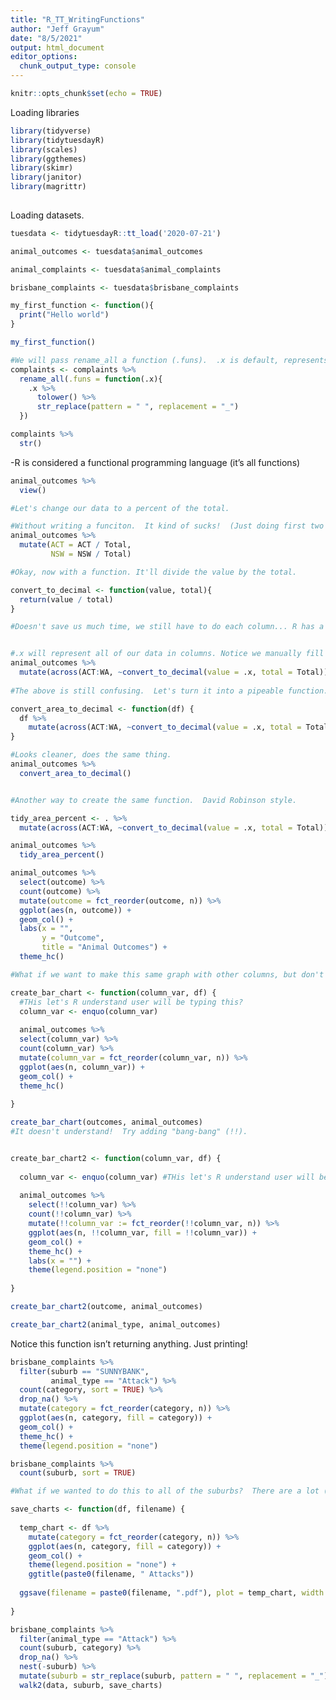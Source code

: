 ```yaml
---
title: "R_TT_WritingFunctions"
author: "Jeff Grayum"
date: "8/5/2021"
output: html_document
editor_options: 
  chunk_output_type: console
---
```


```r
knitr::opts_chunk$set(echo = TRUE)
```

Loading libraries
```r
library(tidyverse)
library(tidytuesdayR)
library(scales)
library(ggthemes)
library(skimr)
library(janitor)
library(magrittr)
        
```

Loading datasets.
```r
tuesdata <- tidytuesdayR::tt_load('2020-07-21')

animal_outcomes <- tuesdata$animal_outcomes

animal_complaints <- tuesdata$animal_complaints

brisbane_complaints <- tuesdata$brisbane_complaints
```


```r
my_first_function <- function(){
  print("Hello world")
}

my_first_function()

#We will pass rename_all a function (.funs).  .x is default, represents each column name. This is a lambda/helper function
complaints <- complaints %>%
  rename_all(.funs = function(.x){
    .x %>%
      tolower() %>%
      str_replace(pattern = " ", replacement = "_")
  })

complaints %>%
  str()


```

-R is considered a functional programming language (it's all functions)
```r
animal_outcomes %>%
  view()

#Let's change our data to a percent of the total.

#Without writing a funciton.  It kind of sucks!  (Just doing first two columms, here.)  Let's write a function after this.
animal_outcomes %>%
  mutate(ACT = ACT / Total,
         NSW = NSW / Total)

#Okay, now with a function. It'll divide the value by the total.

convert_to_decimal <- function(value, total){
  return(value / total)
}

#Doesn't save us much time, we still have to do each column... R has a helper function that will help us.  Across() !! We'll pair it with mutate.  Put function in across.


#.x will represent all of our data in columns. Notice we manually fill in the two variables from the prev function we wrote.
animal_outcomes %>%
  mutate(across(ACT:WA, ~convert_to_decimal(value = .x, total = Total)))
 
#The above is still confusing.  Let's turn it into a pipeable function. We'll pass it a dataframe.

convert_area_to_decimal <- function(df) {
  df %>%
    mutate(across(ACT:WA, ~convert_to_decimal(value = .x, total = Total)))
}

#Looks cleaner, does the same thing.
animal_outcomes %>%
  convert_area_to_decimal()


#Another way to create the same function.  David Robinson style.

tidy_area_percent <- . %>%
  mutate(across(ACT:WA, ~convert_to_decimal(value = .x, total = Total)))

animal_outcomes %>%
  tidy_area_percent()
```


```r
animal_outcomes %>%
  select(outcome) %>%
  count(outcome) %>%
  mutate(outcome = fct_reorder(outcome, n)) %>%
  ggplot(aes(n, outcome)) +
  geom_col() +
  labs(x = "",
       y = "Outcome",
       title = "Animal Outcomes") +
  theme_hc()

#What if we want to make this same graph with other columns, but don't want to re-write the entire code? Function!

create_bar_chart <- function(column_var, df) {
  #THis let's R understand user will be typing this?
  column_var <- enquo(column_var)
  
  animal_outcomes %>%
  select(column_var) %>%
  count(column_var) %>%
  mutate(column_var = fct_reorder(column_var, n)) %>%
  ggplot(aes(n, column_var)) +
  geom_col() +
  theme_hc()
  
}

create_bar_chart(outcomes, animal_outcomes)
#It doesn't understand!  Try adding "bang-bang" (!!).


create_bar_chart2 <- function(column_var, df) {
  
  column_var <- enquo(column_var) #THis let's R understand user will be typing this? Used as a name?
  
  animal_outcomes %>%
    select(!!column_var) %>%
    count(!!column_var) %>%
    mutate(!!column_var := fct_reorder(!!column_var, n)) %>%
    ggplot(aes(n, !!column_var, fill = !!column_var)) +
    geom_col() +
    theme_hc() +
    labs(x = "") +
    theme(legend.position = "none")
  
}

create_bar_chart2(outcome, animal_outcomes)

create_bar_chart2(animal_type, animal_outcomes)
```
Notice this function isn't returning anything.  Just printing!


```r
brisbane_complaints %>%
  filter(suburb == "SUNNYBANK",
         animal_type == "Attack") %>%
  count(category, sort = TRUE) %>%
  drop_na() %>%
  mutate(category = fct_reorder(category, n)) %>%
  ggplot(aes(n, category, fill = category)) +
  geom_col() +
  theme_hc() +
  theme(legend.position = "none")

brisbane_complaints %>%
  count(suburb, sort = TRUE)

#What if we wanted to do this to all of the suburbs?  There are a lot (192). Function time.  Let's save as pdf.

save_charts <- function(df, filename) {
  
  temp_chart <- df %>%
    mutate(category = fct_reorder(category, n)) %>%
    ggplot(aes(n, category, fill = category)) +
    geom_col() +
    theme(legend.position = "none") +
    ggtitle(paste0(filename, " Attacks"))
  
  ggsave(filename = paste0(filename, ".pdf"), plot = temp_chart, width = 11, height = 8.5, units = "in")
  
}

brisbane_complaints %>%
  filter(animal_type == "Attack") %>%
  count(suburb, category) %>%
  drop_na() %>%
  nest(-suburb) %>%
  mutate(suburb = str_replace(suburb, pattern = " ", replacement = "_")) %$% #replaces space wiht "_" NOTE PIPE
  walk2(data, suburb, save_charts)


```

